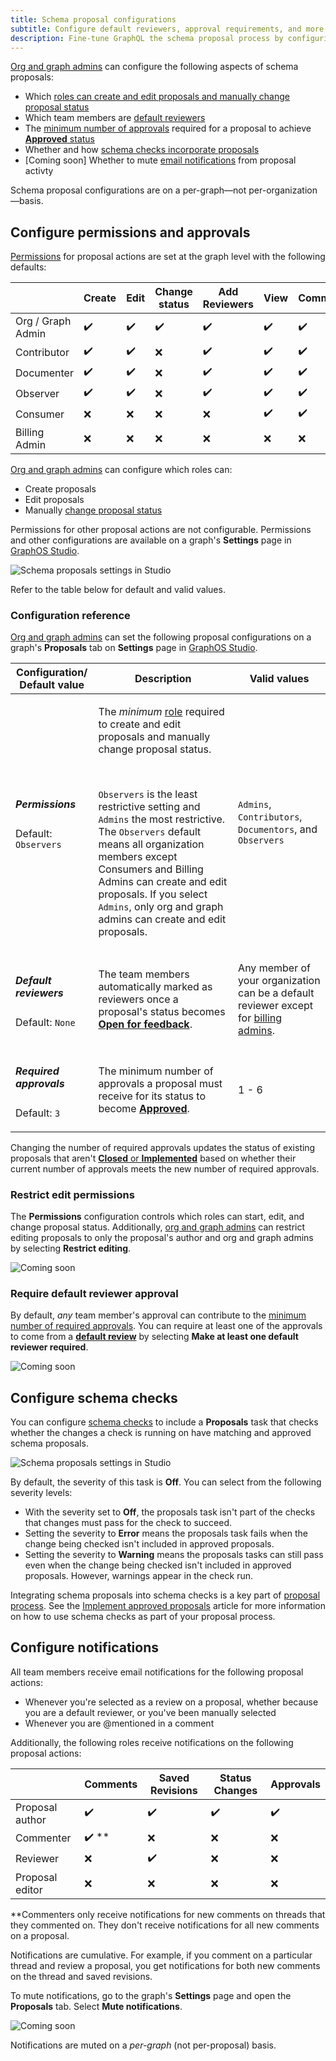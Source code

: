 ```yaml
---
title: Schema proposal configurations
subtitle: Configure default reviewers, approval requirements, and more
description: Fine-tune GraphQL the schema proposal process by configuring permissions, default reviewers, approval requirements, and schema checks with GraphOS.
---
```


<GraphOSEnterpriseRequired />

[Org and graph admins](../org/members/#organization-wide-member-roles) can configure the following aspects of schema proposals:

- Which [roles can create and edit proposals and manually change proposal status](#configure-permissions-and-approvals)
- Which team members are [default reviewers](#default-reviewers)
- The [minimum number of approvals](#required-approvals) required for a proposal to achieve [**Approved** status](./schema-proposals#proposal-statuses)
- Whether and how [schema checks incorporate proposals](#configure-schema-checks)
- [Coming soon] Whether to mute [email notifications](#configure-notifications) from proposal activty

<Note>

Schema proposal configurations are on a per-graph&mdash;not per-organization&mdash;basis.

</Note>

## Configure permissions and approvals

[Permissions](/graphos/org/members) for proposal actions are set at the graph level with the following defaults:

|                      | Create | Edit | Change status | Add Reviewers | View | Comment | Approve |
| ------------------   | ------ | ---- | ------------- | ---------------- | ---- | ------- | ------- |
| Org / Graph Admin    | ✔️      | ✔️    | ✔️             | ✔️                | ✔️    | ✔️       | ✔️       |
| Contributor          | ✔️      | ✔️    | ❌            | ✔️                | ✔️    | ✔️       | ✔️       |
| Documenter           | ✔️      | ✔️    | ❌            | ✔️                | ✔️    | ✔️       | ✔️       |
| Observer             | ✔️      | ✔️    | ❌            | ✔️                | ✔️    | ✔️       | ✔️       |
| Consumer             | ❌     | ❌   | ❌            | ❌               | ✔️    | ✔️       | ✔️       |
| Billing Admin        | ❌     | ❌   | ❌            | ❌               | ❌   | ❌      | ❌      |



[Org and graph admins](../org/members/#organization-wide-member-roles) can configure which roles can:
- Create proposals
- Edit proposals
- Manually [change proposal status](./propose-changes#change-proposal-status)

Permissions for other proposal actions are not configurable.
Permissions and other configurations are available on a graph's **Settings** page in [GraphOS Studio](https://studio.apollographql.com?referrer=docs-content).

<img
  src="../img/schema-proposals/schema-proposal-settings.jpg"
  className="screenshot"
  alt="Schema proposals settings in Studio"
/>

Refer to the table below for default and valid values.

### Configuration reference

[Org and graph admins](../org/members/#organization-wide-member-roles) can set the following proposal configurations on a graph's **Proposals** tab on **Settings** page in [GraphOS Studio](https://studio.apollographql.com?referrer=docs-content).


<table class="field-table">
  <thead>
    <tr>
      <th>Configuration/ <br/> Default value</th>
      <th>Description</th>
      <th>Valid values</th>
    </tr>
  </thead>

<tbody>

<tr>

<td>

##### Permissions

Default: `Observers`

</td>

<td>

The _minimum_ [role](../org/members/#organization-wide-member-roles) required to create and edit proposals and manually change proposal status.

<br/>

`Observers` is the least restrictive setting and `Admins` the most restrictive.
The `Observers` default means all organization members except Consumers and Billing Admins can create and edit proposals.
If you select `Admins`, only org and graph admins can create and edit proposals.

</td>

<td>

`Admins`, `Contributors`, `Documentors`, and `Observers`

</td>

</tr>
<tr>
<td>

##### Default reviewers

Default: `None`

</td>
<td>

The team members automatically marked as reviewers once a proposal's status becomes [**Open for feedback**](./schema-proposals#proposal-statuses).

</td>

<td>

Any member of your organization can be a default reviewer except for [billing admins](../org/members/#organization-wide-member-roles).

</td>

</tr>

<tr>
<td>

##### Required approvals

Default: `3`

</td>
<td>

The minimum number of approvals a proposal must receive for its status to become [**Approved**](./schema-proposals#proposal-statuses).

</td>

<td>

1 - 6

</td>

</tr>

</tbody>
</table>

<Note>

Changing the number of required approvals updates the status of existing proposals that aren't [**Closed** or **Implemented**](./propose-changes#change-proposal-status) based on whether their current number of approvals meets the new number of required approvals.

</Note>

### Restrict edit permissions

The **Permissions** configuration controls which roles can start, edit, and change proposal status.
Additionally, [org and graph admins](../org/members/#organization-wide-member-roles) can restrict editing proposals to only the proposal's author and org and graph admins by selecting **Restrict editing**.

<img
  src="../img/schema-proposals/restrict-edits.jpg"
  className="screenshot"
  alt="Coming soon"
/>

### Require default reviewer approval

By default, _any_ team member's approval can contribute to the [minimum number of required approvals](#required-approvals).
You can require at least one of the approvals to come from a [**default review**](#default-reviewers) by selecting **Make at least one default reviewer required**.

<img
  src="../img/schema-proposals/require-default-reviewer-approval.jpg"
  className="screenshot"
  alt="Coming soon"
/>

## Configure schema checks

You can configure [schema checks](./schema-checks) to include a **Proposals** task that checks whether the changes a check is running on have matching and approved schema proposals.

<img
  src="../img/schema-proposals/proposal-check-settings.jpg"
  className="screenshot"
  alt="Schema proposals settings in Studio"
/>

By default, the severity of this task is **Off**. You can select from the following severity levels:

- With the severity set to **Off**, the proposals task isn't part of the checks that changes must pass for the check to succeed.
- Setting the severity to **Error** means the proposals task fails when the change being checked isn't included in approved proposals.
- Setting the severity to **Warning** means the proposals tasks can still pass even when the change being checked isn't included in approved proposals. However, warnings appear in the check run.

Integrating schema proposals into schema checks is a key part of [proposal process](./schema-proposals#proposal-process).
See the [Implement approved proposals](./implement-proposals) article for more information on how to use schema checks as part of your proposal process.

## Configure notifications

All team members receive email notifications for the following proposal actions:

- Whenever you're selected as a review on a proposal, whether because you are a default reviewer, or you've been manually selected
- Whenever you are @mentioned in a comment

Additionally, the following roles receive notifications on the following proposal actions:

|                 | Comments | Saved Revisions | Status Changes | Approvals |
|-----------------|----------|-----------------|----------------|-----------|
| Proposal author | ✔️        | ✔️              | ✔️               | ✔️         |
| Commenter       | ✔️ **     | ❌             | ❌              | ❌        |
| Reviewer        | ❌       | ✔️              | ❌              | ❌        |
| Proposal editor | ❌       | ❌             | ❌              | ❌        |

<Note>

\*\*Commenters only receive notifications for new comments on threads that they commented on. They don't receive notifications for all new comments on a proposal.

</Note>

Notifications are cumulative. For example, if you comment on a particular thread and review a proposal, you get notifications for both new comments on the thread and saved revisions.

To mute notifications, go to the graph's **Settings** page and open the **Proposals** tab. Select **Mute notifications**.

<img
  src="../img/schema-proposals/mute-notifications.jpg"
  className="screenshot"
  alt="Coming soon"
/>

<Note>

Notifications are muted on a _per-graph_ (not per-proposal) basis. 

</Note>